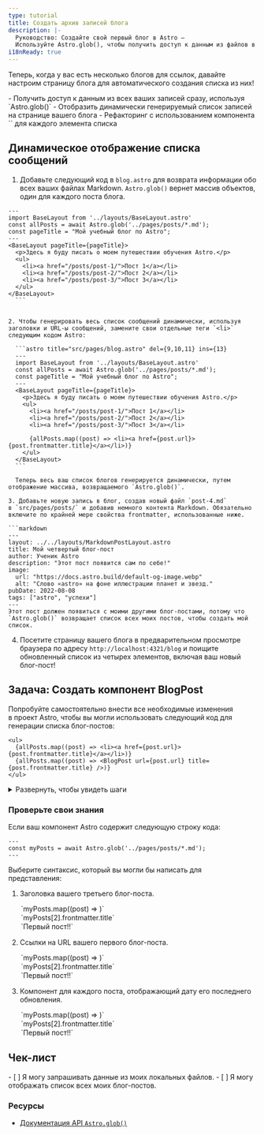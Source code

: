 ```yaml
---
type: tutorial
title: Создать архив записей блога
description: |-
  Руководство: Создайте свой первый блог в Astro —
  Используйте Astro.glob(), чтобы получить доступ к данным из файлов в вашем проекте
i18nReady: true
---
```




Теперь, когда у вас есть несколько блогов для ссылок, давайте настроим страницу блога для автоматического создания списка из них!

<PreCheck>
  - Получить доступ к данным из всех ваших записей сразу, используя `Astro.glob()`
  - Отобразить динамически генерируемый список записей на странице вашего блога
  - Рефакторинг с использованием компонента `<BlogPost />` для каждого элемента списка
</PreCheck>

## Динамическое отображение списка сообщений

1. Добавьте следующий код в `blog.astro` для возврата информации обо всех ваших файлах Markdown. `Astro.glob()` вернет массив объектов, один для каждого поста блога.

  ```astro title="src/pages/blog.astro" ins={3}
  ---
  import BaseLayout from '../layouts/BaseLayout.astro'
  const allPosts = await Astro.glob('../pages/posts/*.md');
  const pageTitle = "Мой учебный блог по Astro";
  ---
  <BaseLayout pageTitle={pageTitle}>
    <p>Здесь я буду писать о моем путешествии обучения Astro.</p>
    <ul>
      <li><a href="/posts/post-1/">Пост 1</a></li>
      <li><a href="/posts/post-2/">Пост 2</a></li>
      <li><a href="/posts/post-3/">Пост 3</a></li>
    </ul>
  </BaseLayout>
    ```


2. Чтобы генерировать весь список сообщений динамически, используя заголовки и URL-ы сообщений, замените свои отдельные теги `<li>` следующим кодом Astro:

    ```astro title="src/pages/blog.astro" del={9,10,11} ins={13}
    ---
    import BaseLayout from '../layouts/BaseLayout.astro'
    const allPosts = await Astro.glob('../pages/posts/*.md');
    const pageTitle = "Мой учебный блог по Astro";
    ---
    <BaseLayout pageTitle={pageTitle}>
      <p>Здесь я буду писать о моем путешествии обучения Astro.</p>
      <ul>
        <li><a href="/posts/post-1/">Пост 1</a></li>
        <li><a href="/posts/post-2/">Пост 2</a></li>
        <li><a href="/posts/post-3/">Пост 3</a></li>

        {allPosts.map((post) => <li><a href={post.url}>{post.frontmatter.title}</a></li>)}
      </ul>
    </BaseLayout>
    ```

    Теперь весь ваш список блогов генерируется динамически, путем отображение массива, возвращаемого `Astro.glob()`.

3. Добавьте новую запись в блог, создав новый файл `post-4.md` в `src/pages/posts/` и добавив немного контента Markdown. Обязательно включите по крайней мере свойства frontmatter, использованные ниже.

  ```markdown
  ---
  layout: ../../layouts/MarkdownPostLayout.astro
  title: Мой четвертый блог-пост
  author: Ученик Astro
  description: "Этот пост появится сам по себе!"
  image:
    url: "https://docs.astro.build/default-og-image.webp"
    alt: "Слово «astro» на фоне иллюстрации планет и звезд."
  pubDate: 2022-08-08
  tags: ["astro", "успехи"]
  ---
  Этот пост должен появиться с моими другими блог-постами, потому что `Astro.glob()` возвращает список всех моих постов, чтобы создать мой список.
  ```

4. Посетите страницу вашего блога в предварительном просмотре браузера по адресу `http://localhost:4321/blog` и поищите обновленный список из четырех элементов, включая ваш новый блог-пост!

<Box icon="puzzle-piece">

## Задача: Создать компонент BlogPost

Попробуйте самостоятельно внести все необходимые изменения в проект Astro, чтобы вы могли использовать следующий код для генерации списка блог-постов:

```astro title="src/pages/blog.astro" del={2} ins={3}
<ul>
  {allPosts.map((post) => <li><a href={post.url}>{post.frontmatter.title}</a></li>)}
  {allPosts.map((post) => <BlogPost url={post.url} title={post.frontmatter.title} />)}
</ul>
```

<details>
<summary>Развернуть, чтобы увидеть шаги</summary>

1. Создайте новый компонент в `src/components/`.

    <details>
    <summary>Показать имя файла</summary>
    ```
    BlogPost.astro
    ```
    </details>

2. Напишите строку кода в вашем компоненте, чтобы он мог принимать `title` и `url` в качестве `Astro.props`.

    <details>
    <summary>Показать код</summary>
    ```astro
    ---
    // src/components/BlogPost.astro
    const { title, url } = Astro.props;
    ---
    ```
    </details>

3. Добавьте шаблонизацию, используемую для создания каждого элемента в списке вашего блога.

    <details>
    <summary>Показать код</summary>
    ```astro
    <!-- src/components/BlogPost.astro -->
    <li><a href={url}>{title}</a></li>
    ```
    </details>

4. Импортируйте новый компонент на вашу страницу блога.

    <details>
    <summary>Показать код</summary>
    ```astro title="src/pages/blog.astro" ins={3}
    ---
    import BaseLayout from '../layouts/BaseLayout.astro';
    import BlogPost from '../components/BlogPost.astro';
    const allPosts = await Astro.glob('../pages/posts/*.md');
    const pageTitle = "Мой учебный блог по Astro";
    ---
    ```
    </details>

5. Проверьте себя: посмотрите окончательный код компонента.

    <details>
    <summary>Показать код</summary>
    ```astro title="src/components/BlogPost.astro"
    ---
    const { title, url } = Astro.props
    ---
    <li><a href={url}>{title}</a></li>
    ```
    ```astro title="src/pages/blog.astro" ins={3,10}
    ---
    import BaseLayout from '../layouts/BaseLayout.astro';
    import BlogPost from '../components/BlogPost.astro';
    const allPosts = await Astro.glob('../pages/posts/*.md');
    const pageTitle = "Мой учебный блог по Astro"
    ---
    <BaseLayout pageTitle={pageTitle}>
      <p>Здесь я буду писать о моем путешествии обучения Astro.</p>
      <ul>
        {allPosts.map((post) => <BlogPost url={post.url} title={post.frontmatter.title} />)}
      </ul>
    </BaseLayout>
    ```
    </details>
</details>
</Box>



<Box icon="question-mark">

### Проверьте свои знания

Если ваш компонент Astro содержит следующую строку кода:

```astro
---
const myPosts = await Astro.glob('../pages/posts/*.md');
---
```

Выберите синтаксис, который вы могли бы написать для представления:

1. Заголовка вашего третьего блог-поста.

    <MultipleChoice>
      <Option>
        `myPosts.map((post) => <LastUpdated date={post.frontmatter.pubDate} />)`
      </Option>
      <Option isCorrect>
        `myPosts[2].frontmatter.title`
      </Option>
      <Option>
        `<a href={myPosts[0].url}>Первый пост!!</a>`
      </Option>
    </MultipleChoice>

2. Ссылки на URL вашего первого блог-поста.

    <MultipleChoice>
      <Option>
        `myPosts.map((post) => <LastUpdated date={post.frontmatter.pubDate} />)`
      </Option>
      <Option>
        `myPosts[2].frontmatter.title`
      </Option>
      <Option isCorrect>
        `<a href={myPosts[0].url}>Первый пост!!</a>`
      </Option>
    </MultipleChoice>

3. Компонент для каждого поста, отображающий дату его последнего обновления.

    <MultipleChoice>
      <Option isCorrect>
        `myPosts.map((post) => <LastUpdated date={post.frontmatter.pubDate} />)`
      </Option>
      <Option>
        `myPosts[2].frontmatter.title`
      </Option>
      <Option>
        `<a href={myPosts[0].url}>Первый пост!!</a>`
      </Option>
    </MultipleChoice>

</Box>

## Чек-лист

<Box icon="check-list">

<Checklist>
- [ ] Я могу запрашивать данные из моих локальных файлов.
- [ ] Я могу отображать список всех моих блог-постов.
</Checklist>
</Box>

### Ресурсы

- [Документация API `Astro.glob()`](/ru/reference/api-reference/#astroglob)
